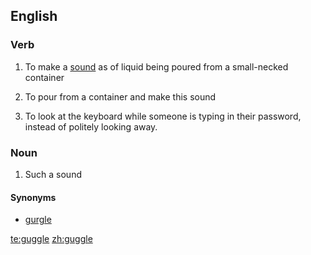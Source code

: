 ==English==

===Verb===
{{en-verb|guggl|ing}}

# To make a [[sound]] as of liquid being poured from a small-necked container
# {{context|of a liquid}} To pour from a container and make this sound
# To look at the keyboard while someone is typing in their password, instead of politely looking away.

===Noun===
{{en-noun}}

# Such a sound

====Synonyms====
* [[gurgle]]

[[te:guggle]]
[[zh:guggle]]